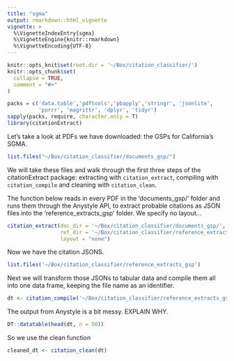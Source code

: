 ```yaml
---
title: "sgma"
output: rmarkdown::html_vignette
vignette: >
  %\VignetteIndexEntry{sgma}
  %\VignetteEngine{knitr::rmarkdown}
  %\VignetteEncoding{UTF-8}
---
```


```r
knitr::opts_knit$set(root.dir = '~/Box/citation_classifier/')
knitr::opts_chunk$set(
  collapse = TRUE,
  comment = "#>"
)
```

```r
packs = c('data.table','pdftools','pbapply','stringr', 'jsonlite', 
          'purrr', 'magrittr', 'dplyr', 'tidyr')
sapply(packs, require, character.only = T)
library(citationExtract)
```

Let's take a look at PDFs we have downloaded: the GSPs for California's SGMA.

```r
list.files("~/Box/citation_classifier/documents_gsp/")
```

We will take these files and walk through the first three steps of the citationExtract package: extracting with `citation_extract`, compiling with `citation_compile` and cleaning with `citation_clean`.

The function below reads in every PDF in the 'documents_gsp/' folder and runs them through the Anystyle API, to extract probable citations as JSON files into the 'reference_extracts_gsp' folder. We specify no layout...

```r
citation_extract(doc_dir = '~/Box/citation_classifier/documents_gsp/', 
                 ref_dir = '~/Box/citation_classifier/reference_extracts_gsp', 
                 layout = "none")
```

Now we have the citation JSONS.
```r
list.files('~/Box/citation_classifier/reference_extracts_gsp')
```

Next we will transform those JSONs to tabular data and compile them all into one data frame, keeping the file name as an identifier.

```r
dt <- citation_compile('~/Box/citation_classifier/reference_extracts_gsp')
```

The output from Anystyle is a bit messy. EXPLAIN WHY.

```r
DT::datatable(head(dt, n = 50))
```

So we use the clean function

```r
cleaned_dt <- citation_clean(dt)
```


